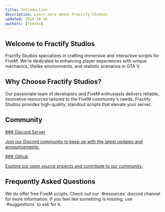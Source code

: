 ```yaml
---
title: Introduction
description: Learn more about Fractify Studios
updated: 2024-10-26
authors: [feenko]
---
```


## Welcome to Fractify Studios

Fractify Studios specializes in crafting immersive and interactive scripts for FiveM. We’re dedicated to enhancing player experiences with unique mechanics, lifelike environments, and realistic scenarios in GTA V.

## Why Choose Fractify Studios?

Our passionate team of developers and FiveM enthusiasts delivers reliable, innovative resources tailored to the FiveM community's needs. Fractify Studios provides high-quality, standout scripts that elevate your server.

## Community

<Cards>
<a href="https://discord.gg/fractify" className="no-underline" target="_blank" rel="noreferrer noopener">
<Card>
### Discord Server

Join our Discord community to keep up with the latest updates and announcements.

</Card>
</a>

<a href="https://github.com/Fractify-Studios" className="no-underline" target="_blank" rel="noreferrer noopener">
<Card>
### Github

Explore our open source projects and contribute to our community.

</Card>
</a>
</Cards>

## Frequently Asked Questions

<Accordions>
  <Accordion title='Do you offer any free scripts?'>
    We do offer free FiveM scripts. Check out our `#resources` discord channel
    for more information. If you feel like something is missing, use
    `#suggestions` to ask for it.
  </Accordion>
</Accordions>
